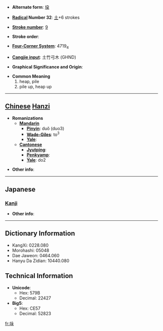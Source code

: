 * '''Alternate form''': [[垜]]

* '''[[Wiktionary:Chinese radical index| Radical]] Number 32''': [[Wiktionary:Chinese radical index 土|土]]+6 strokes

* '''[[Wiktionary:Chinese total strokes index|Stroke number]]''': [[Wiktionary:Chinese total strokes index 9|9]]

* '''Stroke order''': 

* '''[[Wiktionary:Chinese four corner index|Four-Corner System]]''': 4719<sub>4</sub>

* '''[[Wiktionary:Chinese Cangjie index|Cangjie input]]''': 土竹弓木 (GHND)

* '''Graphical Significance and Origin''': 

* '''Common Meaning'''
*#heap, pile
*# pile up, heap up


----

== [[Chinese]] [[Hanzi]] ==

* '''Romanizations'''
** '''[[Mandarin]]'''
*** '''[[Pinyin]]''': duǒ (duo3)
*** '''[[Wade-Giles]]''': to<sup>3</sup>
*** '''[[Yale]]''': 
** '''[[Cantonese]]'''
*** '''[[Jyutping]]''':
*** '''[[Penkyamp]]''': 
*** '''[[Yale]]''': do2

* '''Other info''': 

----

==Japanese==
===[[Kanji]]===
{{kanji|on readings=[[だ]] (da)
|kun readings=
}}

* '''Other info''':  

----

== Dictionary Information ==

* KangXi: 0228.080
* Morohashi: 05048
* Dae Jaweon: 0464.060
* Hanyu Da Zidian: 10440.080

== Technical Information ==

* '''Unicode''':
** Hex: 579B
** Decimal: 22427
* '''Big5''':
** Hex: CE57
** Decimal: 52823

[[fr:垛]]